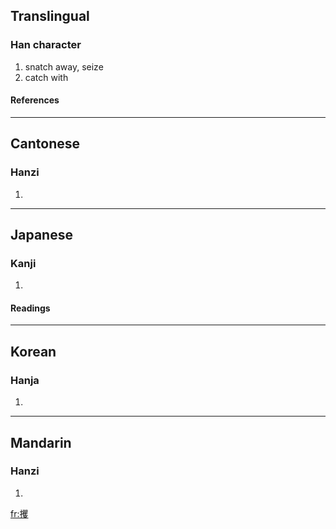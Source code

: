 ==Translingual==
===Han character===
{{Han char|rn=64|rad=手|as=20|sn=23|four=5604<sub>7</sub>|canj=手月山水 (QBUE)}}
# snatch away, seize
# catch with
====References====
{{Han ref|kx=0465.030|dkj=13043|dj=0813.260|hdz=31991.100|uh=652B|ud=25899|bh=C5CC|bd=50636}}

----
==Cantonese==
===Hanzi===
{{yue-hanzi|jyut=|y=fok3}}
# {{defn|Cantonese}}

----
==Japanese==
===Kanji===
{{ja-kanji|grade=|rs=手20}}
# {{defn|Japanese}} 
====Readings====
{{ja-readings|on=[[かく]] (kaku)|kun=[[つかむ]] (tsukamu)}}

----
==Korean==
===Hanja===
{{ko-hanja|hangeul=확|eumhun=|rv=hwak|mr=hwak|y=hwak}}
# {{defn|Korean}}

----
==Mandarin==
===Hanzi===
{{cmn-hanzi|pin=[[jué]] ([[jue2]])|wg=chüeh<sup>2</sup>}}
# {{defn|Mandarin}}

[[fr:攫]]
